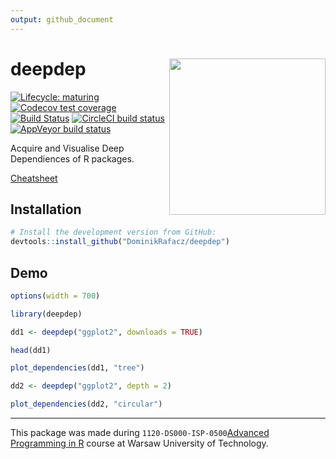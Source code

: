 ```yaml
---
output: github_document
---
```


# deepdep <img src='images/logo.png' align="right" height="250" />

<!-- badges: start -->
[![Lifecycle: maturing](https://img.shields.io/badge/lifecycle-maturing-blue.svg)](https://www.tidyverse.org/lifecycle/#maturing)
[![Codecov test coverage](https://codecov.io/gh/DominikRafacz/deepdep/branch/master/graph/badge.svg)](https://codecov.io/gh/DominikRafacz/deepdep?branch=master)
[![Build Status](https://travis-ci.org/DominikRafacz/deepdep.svg?branch=master)](https://travis-ci.org/DominikRafacz/deepdep)
[![CircleCI build status](https://circleci.com/gh/DominikRafacz/deepdep.svg?style=svg)](https://circleci.com/gh/DominikRafacz/deepdep)
[![AppVeyor build status](https://ci.appveyor.com/api/projects/status/github/DominikRafacz/deepdep?branch=master&svg=true)](https://ci.appveyor.com/project/DominikRafacz/deepdep)

<!-- badges: end -->

Acquire and Visualise Deep Dependiences of R packages.

[Cheatsheet](https://github.com/ModelOriented/auditor/blob/master/images/auditor_cheatsheet.pdf)

## Installation

```r
# Install the development version from GitHub:
devtools::install_github("DominikRafacz/deepdep")
```

## Demo

```r
options(width = 700)
```

```r
library(deepdep)

dd1 <- deepdep("ggplot2", downloads = TRUE)

head(dd1)

plot_dependencies(dd1, "tree")
```
```r
dd2 <- deepdep("ggplot2", depth = 2)

plot_dependencies(dd2, "circular")
```

----------------------

This package was made during `1120-DS000-ISP-0500`[Advanced Programming in R](https://github.com/mini-pw/2020Z-ProgramowanieWR) course at Warsaw University of Technology.
